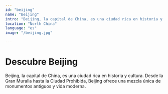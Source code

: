 ```yaml
---
id: "beijing"
name: "Beijing"
intro: "Beijing, la capital de China, es una ciudad rica en historia y cultura..."
location: "North China"
language: "es"
image: "/beijing.jpg"

---
```


# Descubre Beijing

Beijing, la capital de China, es una ciudad rica en historia y cultura. Desde la Gran Muralla hasta la Ciudad Prohibida, Beijing ofrece una mezcla única de monumentos antiguos y vida moderna.
